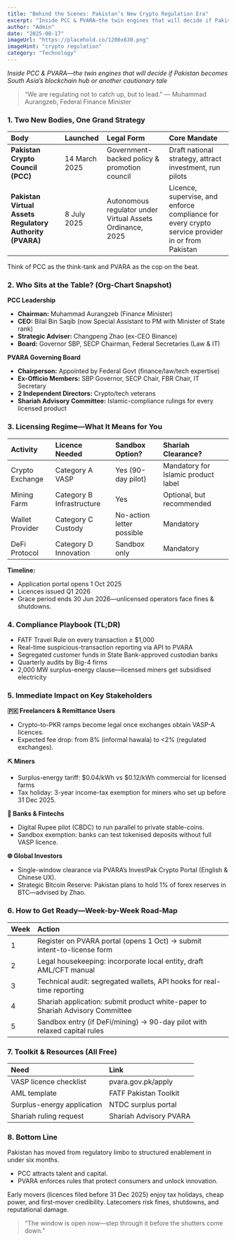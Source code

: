 ```yaml
---
title: "Behind the Scenes: Pakistan’s New Crypto Regulation Era"
excerpt: "Inside PCC & PVARA—the twin engines that will decide if Pakistan becomes South Asia’s blockchain hub or another cautionary tale."
author: "Admin"
date: "2025-08-17"
imageUrl: "https://placehold.co/1200x630.png"
imageHint: "crypto regulation"
category: "Technology"
---
```


*Inside PCC & PVARA—the twin engines that will decide if Pakistan becomes South Asia’s blockchain hub or another cautionary tale*

> “We are regulating not to catch up, but to lead.”
> — Muhammad Aurangzeb, Federal Finance Minister

### 1. Two New Bodies, One Grand Strategy

| Body                                                 | Launched       | Legal Form                                                          | Core Mandate                                                                                   |
| :--------------------------------------------------- | :------------- | :------------------------------------------------------------------ | :--------------------------------------------------------------------------------------------- |
| **Pakistan Crypto Council (PCC)**                    | 14 March 2025  | Government-backed policy & promotion council                        | Draft national strategy, attract investment, run pilots                                        |
| **Pakistan Virtual Assets Regulatory Authority (PVARA)** | 8 July 2025    | Autonomous regulator under Virtual Assets Ordinance, 2025           | Licence, supervise, and enforce compliance for every crypto service provider in or from Pakistan |

Think of PCC as the think-tank and PVARA as the cop on the beat.

### 2. Who Sits at the Table? (Org-Chart Snapshot)

**PCC Leadership**
*   **Chairman:** Muhammad Aurangzeb (Finance Minister)
*   **CEO:** Bilal Bin Saqib (now Special Assistant to PM with Minister of State rank)
*   **Strategic Adviser:** Changpeng Zhao (ex-CEO Binance)
*   **Board:** Governor SBP, SECP Chairman, Federal Secretaries (Law & IT)

**PVARA Governing Board**
*   **Chairperson:** Appointed by Federal Govt (finance/law/tech expertise)
*   **Ex-Officio Members:** SBP Governor, SECP Chair, FBR Chair, IT Secretary
*   **2 Independent Directors:** Crypto/tech veterans
*   **Shariah Advisory Committee:** Islamic-compliance rulings for every licensed product

### 3. Licensing Regime—What It Means for You

| Activity          | Licence Needed      | Sandbox Option?         | Shariah Clearance?              |
| :---------------- | :------------------ | :---------------------- | :------------------------------ |
| Crypto Exchange   | Category A VASP     | Yes (90-day pilot)      | Mandatory for Islamic product label |
| Mining Farm       | Category B Infrastructure | Yes                 | Optional, but recommended       |
| Wallet Provider   | Category C Custody  | No-action letter possible | Mandatory                       |
| DeFi Protocol     | Category D Innovation | Sandbox only            | Mandatory                       |

**Timeline:**
*   Application portal opens 1 Oct 2025
*   Licences issued Q1 2026
*   Grace period ends 30 Jun 2026—unlicensed operators face fines & shutdowns.

### 4. Compliance Playbook (TL;DR)

*   FATF Travel Rule on every transaction ≥ $1,000
*   Real-time suspicious-transaction reporting via API to PVARA
*   Segregated customer funds in State Bank-approved custodian banks
*   Quarterly audits by Big-4 firms
*   2,000 MW surplus-energy clause—licensed miners get subsidised electricity

### 5. Immediate Impact on Key Stakeholders

**🇵🇰 Freelancers & Remittance Users**
*   Crypto-to-PKR ramps become legal once exchanges obtain VASP-A licences.
*   Expected fee drop: from 8% (informal hawala) to <2% (regulated exchanges).

**⛏️ Miners**
*   Surplus-energy tariff: $0.04/kWh vs $0.12/kWh commercial for licensed farms
*   Tax holiday: 3-year income-tax exemption for miners who set up before 31 Dec 2025.

**🏦 Banks & Fintechs**
*   Digital Rupee pilot (CBDC) to run parallel to private stable-coins.
*   Sandbox exemption: banks can test tokenised deposits without full VASP licence.

**🌐 Global Investors**
*   Single-window clearance via PVARA’s InvestPak Crypto Portal (English & Chinese UX).
*   Strategic Bitcoin Reserve: Pakistan plans to hold 1% of forex reserves in BTC—advised by Zhao.

### 6. How to Get Ready—Week-by-Week Road-Map

| Week | Action                                                                |
| :--- | :-------------------------------------------------------------------- |
| 1    | Register on PVARA portal (opens 1 Oct) → submit intent-to-license form|
| 2    | Legal housekeeping: incorporate local entity, draft AML/CFT manual    |
| 3    | Technical audit: segregated wallets, API hooks for real-time reporting|
| 4    | Shariah application: submit product white-paper to Shariah Advisory Committee |
| 5    | Sandbox entry (if DeFi/mining) → 90-day pilot with relaxed capital rules |

### 7. Toolkit & Resources (All Free)

| Need                        | Link                                  |
| :-------------------------- | :------------------------------------ |
| VASP licence checklist      | pvara.gov.pk/apply                    |
| AML template                | FATF Pakistan Toolkit                 |
| Surplus-energy application  | NTDC surplus portal                   |
| Shariah ruling request      | Shariah Advisory PVARA                |

### 8. Bottom Line

Pakistan has moved from regulatory limbo to structured enablement in under six months.
*   PCC attracts talent and capital.
*   PVARA enforces rules that protect consumers and unlock innovation.

Early movers (licences filed before 31 Dec 2025) enjoy tax holidays, cheap power, and first-mover credibility.
Latecomers risk fines, shutdowns, and reputational damage.

> “The window is open now—step through it before the shutters come down.”
